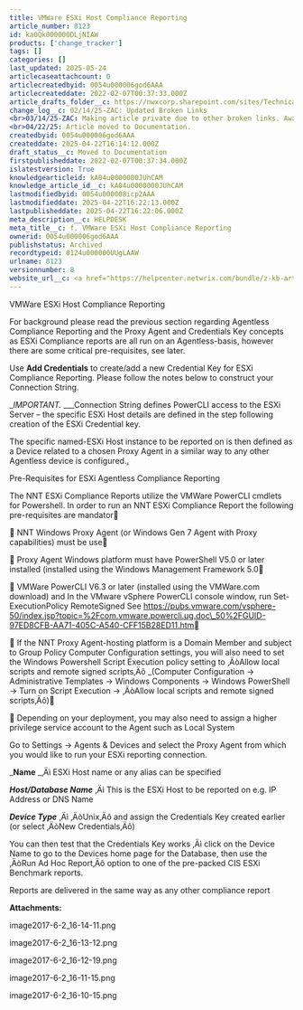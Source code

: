 ```yaml
---
title: VMWare ESXi Host Compliance Reporting
article_number: 8123
id: ka0Qk000000DLjNIAW
products: ['change_tracker']
tags: []
categories: []
last_updated: 2025-05-24
articlecaseattachcount: 0
articlecreatedbyid: 0054u000006god6AAA
articlecreateddate: 2022-02-07T00:37:33.000Z
article_drafts_folder__c: https://nwxcorp.sharepoint.com/sites/TechnicalSupportOperations/Shared%20Documents/Technical%20Knowledge%20Management/Salesforce%20Knowledge%20Drafts/kA04u0000000JUhCAM
change_log__c: 02/14/25-ZAC: Updated Broken Links
<br>03/14/25-ZAC: Making article private due to other broken links. Awaiting correct links to be provided by dev.
<br>04/22/25: Article moved to Documentation.
createdbyid: 0054u000006god6AAA
createddate: 2025-04-22T16:14:12.000Z
draft_status__c: Moved to Documentation
firstpublisheddate: 2022-02-07T00:37:34.000Z
islatestversion: True
knowledgearticleid: kA04u0000000JUhCAM
knowledge_article_id__c: kA04u0000000JUhCAM
lastmodifiedbyid: 0054u000008icp2AAA
lastmodifieddate: 2025-04-22T16:22:13.000Z
lastpublisheddate: 2025-04-22T16:22:06.000Z
meta_description__c: HELPDESK
meta_title__c: f. VMWare ESXi Host Compliance Reporting
ownerid: 0054u000006god6AAA
publishstatus: Archived
recordtypeid: 0124u000000UUgLAAW
urlname: 8123
versionnumber: 8
website_url__c: <a href="https://helpcenter.netwrix.com/bundle/z-kb-articles-salesforce/page/kA04u0000000JUhCAM.html" target="_blank">Open in a new window</a>
---
```


VMWare ESXi Host Compliance Reporting

For background please read the previous section regarding Agentless Compliance Reporting and the Proxy Agent and Credentials Key concepts as ESXi Compliance reports are all run on an Agentless-basis, however there are some critical pre-requisites, see later.

Use __Add Credentials__ to create/add a new Credential Key for ESXi Compliance Reporting. Please follow the notes below to construct your Connection String.

__IMPORTANT._ ___Connection String defines PowerCLI access to the ESXi Server – the specific ESXi Host details are defined in the step following creation of the ESXi Credential key.

The specific named-ESXi Host instance to be reported on is then defined as a Device related to a chosen Proxy Agent in a similar way to any other Agentless device is configured.[.](#_Agentless_File_Integrity_1)

Pre-Requisites for ESXi Agentless Compliance Reporting

The NNT ESXi Compliance Reports utilize the VMWare PowerCLI cmdlets for Powershell. In order to run an NNT ESXi Compliance Report the following pre-requisites are mandator

  NNT Windows Proxy Agent (or Windows Gen 7 Agent with Proxy capabilities) must be use

  Proxy Agent Windows platform must have PowerShell V5.0 or later installed (installed using the Windows Management Framework 5.0

  VMWare PowerCLI V6.3 or later (installed using the VMWare.com download) and In the VMware vSphere PowerCLI console window, run Set-ExecutionPolicy RemoteSigned See https://pubs.vmware.com/vsphere-50/index.jsp?topic=%2Fcom.vmware.powercli.ug.doc\_50%2FGUID-97ED8CFB-AA71-405C-A540-CFF15B28ED11.htm

  If the NNT Proxy Agent-hosting platform is a Domain Member and subject to Group Policy Computer Configuration settings, you will also need to set the Windows Powershell Script Execution policy setting to ‚ÄòAllow local scripts and remote signed scripts‚Äô _(Computer Configuration -> Administrative Templates -> Windows Components -> Windows PowerShell -> Turn on Script Execution -> ‚ÄòAllow local scripts and remote signed scripts‚Äô)

  Depending on your deployment, you may also need to assign a higher privilege service account to the Agent such as Local System

Go to Settings -> Agents & Devices and select the Proxy Agent from which you would like to run your ESXi reporting connection.

___Name__ _‚Äì ESXi Host name or any alias can be specified

___Host/Database Name___ ‚Äì This is the ESXi Host to be reported on e.g. IP Address or DNS Name

___Device Type___ ‚Äì ‚ÄòUnix‚Äô and assign the Credentials Key created earlier (or select ‚ÄòNew Credentials‚Äô)

You can then test that the Credentials Key works ‚Äì click on the Device Name to go to the Devices home page for the Database, then use the ‚ÄòRun Ad Hoc Report‚Äô option to one of the pre-packed CIS ESXi Benchmark reports.

Reports are delivered in the same way as any other compliance report

__Attachments:__

image2017-6-2\_16-14-11.png

image2017-6-2\_16-13-12.png

image2017-6-2\_16-12-19.png

image2017-6-2\_16-11-15.png

image2017-6-2\_16-10-15.png